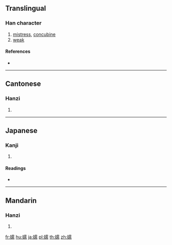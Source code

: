 {{character info/new}}
==Translingual==

===Han character===
{{Han char|rn=38|rad=女|as=14|sn=17|four=41427|canj=VMBB|ids=⿰女需}}

# [[mistress]], [[concubine]]
# [[weak]]

====References====
* {{Han ref|kx=0272.440|dkj=06821|dj=0541.030|hdz=21086.070|uh=5B2C|ud=23340|bh=ECD2|bd=60626}}

----

==Cantonese==

===Hanzi===
{{yue-hanzi|jyut=[[jyu4]]|y=yu4}}

# {{defn|lang=yue|sort=女14}}

----

==Japanese==

===Kanji===
{{ja-kanji|grade=|rs=女14}}

# {{defn|lang=ja|sort=女14}}

====Readings====
* {{ja-readings|on=[[しゅ]] (shu), [[じゅ]] (ju), [[どう]] (dō)|kun=[[よわい]] (yowai), [[そばめ]] (sobame), [[つま]] (tsuma)}}

----

==Mandarin==

===Hanzi===
{{cmn-hanzi|pin=[[rú]] ([[ru2]])|wg=ju<sup>2</sup>}}

# {{defn|lang=cmn|sort=女14}}

[[fr:嬬]]
[[hu:嬬]]
[[ja:嬬]]
[[pl:嬬]]
[[th:嬬]]
[[zh:嬬]]